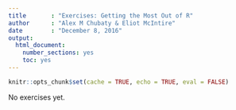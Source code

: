 ---
title       : "Exercises: Getting the Most Out of R"
author      : "Alex M Chubaty & Eliot McIntire"
date        : "December 8, 2016"
output: 
  html_document: 
    number_sections: yes
    toc: yes
---

```{r setup, include=FALSE}
knitr::opts_chunk$set(cache = TRUE, echo = TRUE, eval = FALSE)
```

No exercises yet.
